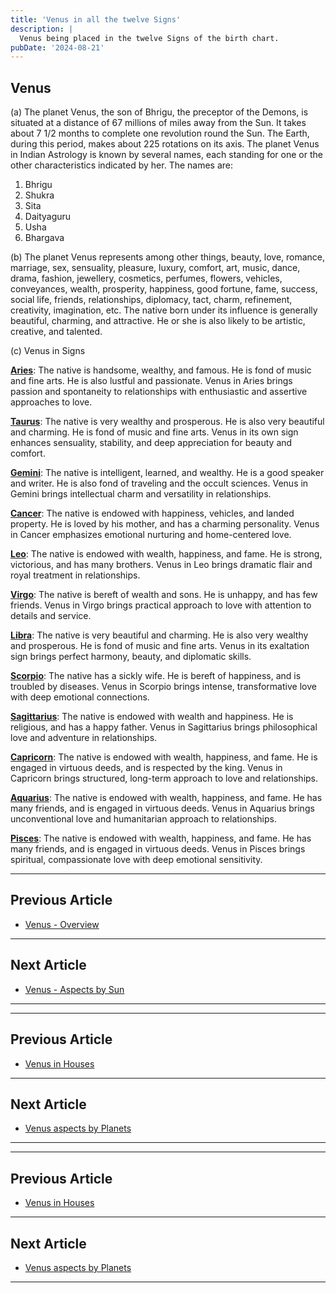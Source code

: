 ```yaml
---
title: 'Venus in all the twelve Signs'
description: |
  Venus being placed in the twelve Signs of the birth chart.
pubDate: '2024-08-21'
---
```


## Venus

(a) The planet Venus, the son of Bhrigu, the preceptor of the Demons, is situated at a distance of 67 millions of miles away from the Sun. It takes about 7 1/2 months to complete one revolution round the Sun. The Earth, during this period, makes about 225 rotations on its axis. The planet Venus in Indian Astrology is known by several names, each standing for one or the other characteristics indicated by her. The names are:

1. Bhrigu
2. Shukra
3. Sita
4. Daityaguru
5. Usha
6. Bhargava

(b) The planet Venus represents among other things, beauty, love, romance, marriage, sex, sensuality, pleasure, luxury, comfort, art, music, dance, drama, fashion, jewellery, cosmetics, perfumes, flowers, vehicles, conveyances, wealth, prosperity, happiness, good fortune, fame, success, social life, friends, relationships, diplomacy, tact, charm, refinement, creativity, imagination, etc. The native born under its influence is generally beautiful, charming, and attractive. He or she is also likely to be artistic, creative, and talented.

(c) Venus in Signs

**[Aries](/blogs-md/08_Planet_in_Rashi/0806_Venus_in_Rashi/080601_Venus_in_Aries.mdx)**: The native is handsome, wealthy, and famous. He is fond of music and fine arts. He is also lustful and passionate. Venus in Aries brings passion and spontaneity to relationships with enthusiastic and assertive approaches to love.

**[Taurus](/blogs-md/08_Planet_in_Rashi/0806_Venus_in_Rashi/080602_Venus_in_Taurus.mdx)**: The native is very wealthy and prosperous. He is also very beautiful and charming. He is fond of music and fine arts. Venus in its own sign enhances sensuality, stability, and deep appreciation for beauty and comfort.

**[Gemini](/blogs-md/08_Planet_in_Rashi/0806_Venus_in_Rashi/080603_Venus_in_Gemini.mdx)**: The native is intelligent, learned, and wealthy. He is a good speaker and writer. He is also fond of traveling and the occult sciences. Venus in Gemini brings intellectual charm and versatility in relationships.

**[Cancer](/blogs-md/08_Planet_in_Rashi/0806_Venus_in_Rashi/080604_Venus_in_Cancer.mdx)**: The native is endowed with happiness, vehicles, and landed property. He is loved by his mother, and has a charming personality. Venus in Cancer emphasizes emotional nurturing and home-centered love.

**[Leo](/blogs-md/08_Planet_in_Rashi/0806_Venus_in_Rashi/080605_Venus_in_Leo.mdx)**: The native is endowed with wealth, happiness, and fame. He is strong, victorious, and has many brothers. Venus in Leo brings dramatic flair and royal treatment in relationships.

**[Virgo](/blogs-md/08_Planet_in_Rashi/0806_Venus_in_Rashi/080606_Venus_in_Virgo.mdx)**: The native is bereft of wealth and sons. He is unhappy, and has few friends. Venus in Virgo brings practical approach to love with attention to details and service.

**[Libra](/blogs-md/08_Planet_in_Rashi/0806_Venus_in_Rashi/080607_Venus_in_Libra.mdx)**: The native is very beautiful and charming. He is also very wealthy and prosperous. He is fond of music and fine arts. Venus in its exaltation sign brings perfect harmony, beauty, and diplomatic skills.

**[Scorpio](/blogs-md/08_Planet_in_Rashi/0806_Venus_in_Rashi/080608_Venus_in_Scorpio.mdx)**: The native has a sickly wife. He is bereft of happiness, and is troubled by diseases. Venus in Scorpio brings intense, transformative love with deep emotional connections.

**[Sagittarius](/blogs-md/08_Planet_in_Rashi/0806_Venus_in_Rashi/080609_Venus_in_Sagittarius.mdx)**: The native is endowed with wealth and happiness. He is religious, and has a happy father. Venus in Sagittarius brings philosophical love and adventure in relationships.

**[Capricorn](/blogs-md/08_Planet_in_Rashi/0806_Venus_in_Rashi/080610_Venus_in_Capricorn.mdx)**: The native is endowed with wealth, happiness, and fame. He is engaged in virtuous deeds, and is respected by the king. Venus in Capricorn brings structured, long-term approach to love and relationships.

**[Aquarius](/blogs-md/08_Planet_in_Rashi/0806_Venus_in_Rashi/080611_Venus_in_Aquarius.mdx)**: The native is endowed with wealth, happiness, and fame. He has many friends, and is engaged in virtuous deeds. Venus in Aquarius brings unconventional love and humanitarian approach to relationships.

**[Pisces](/blogs-md/08_Planet_in_Rashi/0806_Venus_in_Rashi/080612_Venus_in_Pisces.mdx)**: The native is endowed with wealth, happiness, and fame. He has many friends, and is engaged in virtuous deeds. Venus in Pisces brings spiritual, compassionate love with deep emotional sensitivity.

---

## Previous Article
- [Venus - Overview](/blogs-md/0606_Venus_in_Houses/0606001_Venus_in_Houses.mdx)

---

## Next Article
- [Venus - Aspects by Sun](/blogs-md/0606_Venus_in_Houses/06060031_Venus_aspects_by_Sun.mdx)

---
---

## Previous Article
- [Venus in Houses](0606001_Venus_in_Houses.mdx)

---

## Next Article
- [Venus aspects by Planets](06060031_Venus_aspects_by_Planets.mdx)

---
---

## Previous Article
- [Venus in Houses](0606001_Venus_in_Houses.mdx)

---

## Next Article
- [Venus aspects by Planets](06060031_Venus_aspects_by_Planets.mdx)

---
